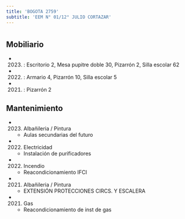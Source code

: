 ```yaml
---
title: 'BOGOTA 2759'
subtitle: 'EEM N° 01/12° JULIO CORTAZAR'
---
```


#


## Mobiliario

*  (2023) : Escritorio 2, Mesa pupitre doble 30, Pizarrón 2, Silla escolar 62 

*  (2022) : Armario 4, Pizarrón 10, Silla escolar 5 

*  (2021) : Pizarrón 2 





## Mantenimiento

*  (2023) Albañileria / Pintura 
    + Aulas secundarias del futuro

*  (2022) Electricidad 
    + Instalación de purificadores

*  (2022) Incendio 
    + Reacondicionamiento IFCI

*  (2021) Albañileria / Pintura 
    + EXTENSIÓN PROTECCIONES CIRCS. Y ESCALERA

*  (2021) Gas 
    + Reacondicionamiento de inst de gas



